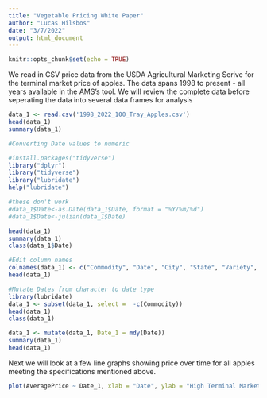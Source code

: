 ```yaml
---
title: "Vegetable Pricing White Paper"
author: "Lucas Hilsbos"
date: "3/7/2022"
output: html_document
---
```


```r
knitr::opts_chunk$set(echo = TRUE)
```

We read in CSV price data from the USDA Agricultural Marketing Serive for the terminal market price of apples. The data spans 1998 to present - all years available in the AMS's tool. We will review the complete data before seperating the data into several data frames for analysis
```r
data_1 <- read.csv('1998_2022_100_Tray_Apples.csv')
head(data_1)
summary(data_1)
```

```r
#Converting Date values to numeric

#install.packages("tidyverse")
library("dplyr")
library("tidyverse")
library("lubridate")
help("lubridate")

#these don't work
#data_1$Date<-as.Date(data_1$Date, format = "%Y/%m/%d")
#data_1$Date<-julian(data_1$Date)

head(data_1)
summary(data_1)
class(data_1$Date)
```
```r
#Edit column names
colnames(data_1) <- c("Commodity", "Date", "City", "State", "Variety", "empty_1", "Pack", "Count", "empty_2", "empty_3", "Grade", "Organic", "High Price", "Low Price", "AveragePrice")
head(data_1)
```

```r
#Mutate Dates from character to date type
library(lubridate)
data_1 <- subset(data_1, select =  -c(Commodity))
head(data_1)
class(data_1)
```


```r
data_1 <- mutate(data_1, Date_1 = mdy(Date))
summary(data_1)
head(data_1)
```

Next we will look at a few line graphs showing price over time for all apples meeting the specifications mentioned above.

```r
plot(AveragePrice ~ Date_1, xlab = "Date", ylab = "High Terminal Market Price", main = "US Fancy Wholesale apple Pricing", data = data_1)

```

